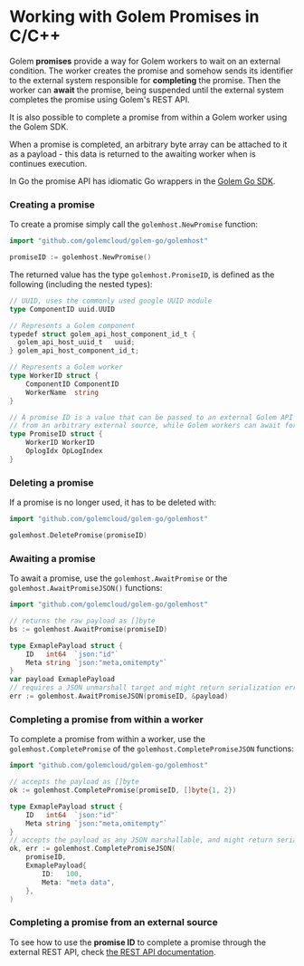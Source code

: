 
# Working with Golem Promises in C/C++

Golem **promises** provide a way for Golem workers to wait on an external condition. The worker creates the promise and somehow sends its identifier to the external system responsible for **completing** the promise. Then the worker can **await** the promise, being suspended until the external system completes the promise using Golem's REST API.

It is also possible to complete a promise from within a Golem worker using the Golem SDK.

When a promise is completed, an arbitrary byte array can be attached to it as a payload - this data is returned to the awaiting worker when is continues execution.

In Go the promise API has idiomatic Go wrappers in the [Golem Go SDK](/docs/go-language-guide/golem-go-sdk).

### Creating a promise

To create a promise simply call the `golemhost.NewPromise` function:

```go
import "github.com/golemcloud/golem-go/golemhost"

promiseID := golemhost.NewPromise()
```

The returned value has the type `golemhost.PromiseID`, is defined as the following (including the nested types):

```go
// UUID, uses the commonly used google UUID module
type ComponentID uuid.UUID

// Represents a Golem component
typedef struct golem_api_host_component_id_t {
  golem_api_host_uuid_t   uuid;
} golem_api_host_component_id_t;

// Represents a Golem worker
type WorkerID struct {
	ComponentID ComponentID
	WorkerName  string
}

// A promise ID is a value that can be passed to an external Golem API to complete that promise
// from an arbitrary external source, while Golem workers can await for this completion.
type PromiseID struct {
	WorkerID WorkerID
	OplogIdx OpLogIndex
}
```

### Deleting a promise

If a promise is no longer used, it has to be deleted with:

```go
import "github.com/golemcloud/golem-go/golemhost"

golemhost.DeletePromise(promiseID)
```

### Awaiting a promise

To await a promise, use the `golemhost.AwaitPromise` or the `golemhost.AwaitPromiseJSON()` functions:

```go
import "github.com/golemcloud/golem-go/golemhost"

// returns the raw payload as []byte
bs := golemhost.AwaitPromise(promiseID)

type ExmaplePayload struct {
	ID   int64  `json:"id"`
	Meta string `json:"meta,omitempty"`
}
var payload ExmaplePayload
// requires a JSON unmarshall target and might return serialization errors
err := golemhost.AwaitPromiseJSON(promiseID, &payload)
```

### Completing a promise from within a worker

To complete a promise from within a worker, use the `golemhost.CompletePromise` of the `golemhost.CompletePromiseJSON` functions:

```go
import "github.com/golemcloud/golem-go/golemhost"

// accepts the payload as []byte
ok := golemhost.CompletePromise(promiseID, []byte{1, 2})

type ExmaplePayload struct {
	ID   int64  `json:"id"`
	Meta string `json:"meta,omitempty"`
}
// accepts the payload as any JSON marshallable, and might return serialization errors
ok, err := golemhost.CompletePromiseJSON(
	promiseID,
	ExmaplePayload{
		ID:   100,
		Meta: "meta data",
	},
)
```

### Completing a promise from an external source

To see how to use the **promise ID** to complete a promise through the external REST API, check [the REST API documentation](/docs/rest-api).

